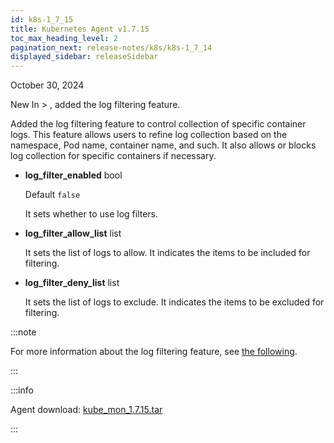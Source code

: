 ```yaml
---
id: k8s-1_7_15
title: Kubernetes Agent v1.7.15
toc_max_heading_level: 2
pagination_next: release-notes/k8s/k8s-1_7_14
displayed_sidebar: releaseSidebar
---
```


October 30, 2024

<Status priority='1'>New</Status> In <Cmdname sid="side_management" className="uitext" /> &gt; <Cmdname sid="side_agentSetting" className="uitext" />, added the log filtering feature.

  Added the log filtering feature to control collection of specific container logs. This feature allows users to refine log collection based on the namespace, Pod name, container name, and such. It also allows or blocks log collection for specific containers if necessary.

- **log_filter_enabled** <span class='type'>bool</span>

  Default `false`

  It sets whether to use log filters. 

- **log_filter_allow_list** <span class='type'>list</span>

  It sets the list of logs to allow. It indicates the items to be included for filtering. 

- **log_filter_deny_list** <span class='type'>list</span>

  It sets the list of logs to exclude. It indicates the items to be excluded for filtering. 

:::note 

For more information about the log filtering feature, see [the following](../../kubernetes/log). 

:::

:::info

Agent download: [kube_mon_1.7.15.tar](https://repo.whatap.io/docker/kube_mon_1.7.15.tar)

:::

